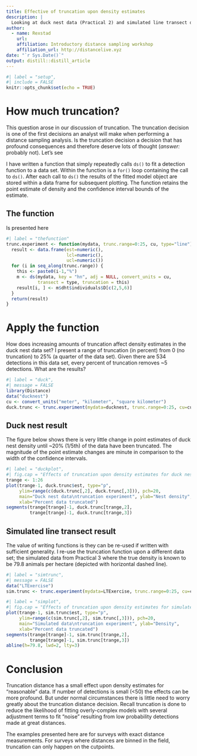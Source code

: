 ```yaml
---
title: Effective of truncation upon density estimates
description: |
  Looking at duck nest data (Practical 2) and simulated line transect data (Practical 3).
author:
  - name: Rexstad 
    url: 
    affiliation: Introductory distance sampling workshop
    affiliation_url: http://distancelive.xyz
date: "`r Sys.Date()`"
output: distill::distill_article
---
```


```r
#| label = "setup",
#| include = FALSE
knitr::opts_chunk$set(echo = TRUE)
```

# How much truncation?

This question arose  in our discussion of truncation.  The truncation decision is one of the first decisions an analyst will make when performing a distance sampling analysis.  Is the truncation decision a decision that has profound consequences and therefore deserve lots of thought (*answer:* probably not).  Let's see

I have written a function that simply repeatedly calls `ds()` to fit a detection function to a data set.  Within the function is a `for()` loop containing the call to `ds()`.  After each call to `ds()` the results of the fitted model object are stored within a data frame for subsequent plotting.  The function retains the point estimate of density and the confidence interval bounds of the estimate.

## The function

Is presented here

```r
#| label = "thefunction"
trunc.experiment <- function(mydata, trunc.range=0:25, cu, type="line") {
  result <- data.frame(est=numeric(),
                       lcl=numeric(),
                       ucl=numeric())
  for (i in seq_along(trunc.range)) {
    this <- paste0(i-1,"%")
    m <- ds(mydata, key = "hn", adj = NULL, convert_units = cu, 
            transect = type, truncation = this)
    result[i, ] <- m$dht$individuals$D[c(2,5,6)]
  }
  return(result)
}
```

# Apply the function

How does increasing amounts of truncation affect density estimates in the duck nest data set?  I present a range of truncation (in percent) from 0 (no truncation) to 25% (a quarter of the data set).  Given there are 534 detections in this data set, every percent of truncation removes ~5 detections.  What are the results?

```r
#| label = "duck",
#| message = FALSE
library(Distance)
data("ducknest")
cu <- convert_units("meter", "kilometer", "square kilometer")
duck.trunc <- trunc.experiment(mydata=ducknest, trunc.range=0:25, cu=cu, type="line")
```

## Duck nest result

The figure below shows there is very little change in point estimates of duck nest density until ~20% (1/5th) of the data have been truncated.  The magnitude of the point estimate changes are minute in comparison to the width of the confidence intervals.

```r
#| label = "duckplot",
#| fig.cap = "Effects of truncation upon density estimates for duck nest data."
trange <- 1:26
plot(trange-1, duck.trunc$est, type="p", 
     ylim=range(c(duck.trunc[,2], duck.trunc[,3])), pch=20,
     main="Duck nest data\ntruncation experiment", ylab="Nest density",
     xlab="Percent data truncated")
segments(trange[trange]-1, duck.trunc[trange,2],
         trange[trange]-1, duck.trunc[trange,3])
```

## Simulated line transect result

The value of writing functions is they can be re-used if written with sufficient generality.  I re-use the truncation function upon a different data set; the simulated data from Practical 3 where the true density is known to be 79.8 animals per hectare (depicted with horizontal dashed line).

```r
#| label = "simtrunc",
#| message = FALSE
data("LTExercise")
sim.trunc <- trunc.experiment(mydata=LTExercise, trunc.range=0:25, cu=cu, type="line")
```


```r
#| label = "simplot",
#| fig.cap = "Effects of truncation upon density estimates for simulated line transect data."
plot(trange-1, sim.trunc$est, type="p", 
     ylim=range(c(sim.trunc[,2], sim.trunc[,3])), pch=20,
     main="Simulated data\ntruncation experiment", ylab="Density",
     xlab="Percent data truncated")
segments(trange[trange]-1, sim.trunc[trange,2],
         trange[trange]-1, sim.trunc[trange,3])
abline(h=79.8, lwd=2, lty=3)
```

# Conclusion

Truncation distance has a small effect upon density estimates for "reasonable" data.  If number of detections is small (<50) the effects can be more profound.  But under normal circumstances there is little need to worry greatly about the truncation distance decision.  Recall truncation is done to reduce the likelihood of fitting overly-complex models with several adjustment terms to fit "noise" resulting from low probability detections made at great distances.

The examples presented here are for surveys with exact distance measurements.  For surveys where distances are binned in the field, truncation can only happen on the cutpoints.
